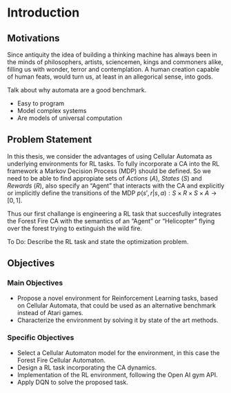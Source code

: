 # Introduction

## Motivations

Since antiquity the idea of building a thinking machine has always been in the minds of philosophers, artists, sciencemen, kings and commoners alike, filling us with wonder, terror and contemplation.  A human creation capable of human feats, would turn us, at least in an allegorical sense, into gods.

Talk about why automata are a good benchmark.

* Easy to program
* Model complex systems
* Are models of universal computation

## Problem Statement

In this thesis, we consider the advantages of using Cellular Automata as underlying environments for RL tasks. To fully incorporate a CA into the RL framework a Markov Decision Process (MDP) should be defined. So we need to be able to find appropiate sets of _Actions_ ($A$), _States_ ($S$) and _Rewards_ ($R$), also specify an "Agent" that interacts with the CA and explicitly or implicitly define the transitions of the MDP $p(s',r|s,a): S \times R \times S \times A \rightarrow [0,1]$.

Thus our first challange is engineering a RL task that succesfully integrates the Forest Fire CA with the semantics of an "Agent" or "Helicopter" flying over the forest trying to extinguish the wild fire.

To Do: Describe the RL task and state the optimization problem. 

## Objectives

### Main Objectives

+ Propose a novel environment for Reinforcement Learning tasks, based on Cellular Automata, that could be used as an alternative benchmark instead of Atari games.
+ Characterize the environment by solving it by state of the art methods.

### Specific Objectives

+ Select a Cellular Automaton model for the environment, in this case the Forest Fire Cellular Automaton.
+ Design a RL task incorporating the CA dynamics.
+ Implementation of the RL environment, following the Open AI gym API.
+ Apply DQN to solve the proposed task.
